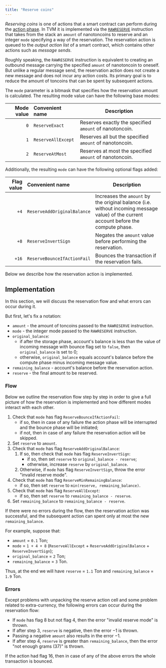 ```yaml
---
title: "Reserve coins"
---
```


_Reserving coins_ is one of actions that a smart contract can perform during the [action phase](/foundations/phases#action-phase). In TVM it is implemented via the [`RAWRESERVE`](/tvm/instructions#fb02-rawreserve) instruction that takes from the stack an `amount` of nanotoncoins to reserve and an integer `mode` specifying a way of the reservation. The reservation action is queued to the _output action list_ of a smart contract, which contains other actions such as _message sends_.

Roughly speaking,  the `RAWRESERVE` instruction is equivalent to creating an outbound message carrying the specified `amount` of nanotoncoin to oneself. But unlike a regular message send, the reservation action does not create a new message and does not incur any action costs. Its primary goal is to reduce the amount of toncoins that can be spent by subsequent actions.

The `mode` parameter is a bitmask that specifies how the reservation amount is calculated. The resulting mode value can have the following base modes:

| Mode value | Convenient name    | Description                                             |
| ---------: | :----------------- | ------------------------------------------------------- |
|        `0` | `ReserveExact`     | Reserves exactly the specified `amount` of nanotoncoin. |
|        `1` | `ReserveAllExcept` | Reserves all but the specified `amount` of nanotoncoin. |
|        `2` | `ReserveAtMost`    | Reserves at most the specified `amount` of nanotoncoin. |

Additionally, the resulting `mode` can have the following optional flags added:

| Flag value | Convenient name             | Description                                                                                                                           |
| ---------: | :-------------------------- | ------------------------------------------------------------------------------------------------------------------------------------- |
|       `+4` | `ReserveAddOriginalBalance` | Increases the `amount` by the original balance (i.e. without incoming message value) of the current account before the compute phase. |
|       `+8` | `ReserveInvertSign`         | Negates the `amount` value before performing the reservation.                                                                         |
|      `+16` | `ReserveBounceIfActionFail` | Bounces the transaction if the reservation fails.                                                                                     |

Below we describe how the reservation action is implemented.

## Implementation

In this section, we will discuss the reservation flow and what errors can occur during it.

But first, let's fix a notation:

- `amount` - the amount of toncoins passed to the `RAWRESERVE` instruction.
- `mode` - the integer mode passed to the `RAWRESERVE` instruction.
- `original_balance`:
  - if after the storage phase, account's balance is less than the value of incoming message with bounce flag set to `false`, then `original_balance` is set to $0$;
  - otherwise, `original_balance` equals account's balance before the compute phase minus incoming message value.
- `remaining_balance` - account's balance before the reservation action.
- `reserve` - the final amount to be reserved.

### Flow

Below we outline the reservation flow step by step in order to give a full picture of how the reservation is implemented and how different modes interact with each other.

1. Check that `mode` has flag `ReserveBounceIfActionFail`:
   - if so, then in case of any failure the action phase will be interrupted and the bounce phase will be initiated;
   - if not, then in case of any failure the reservation action will be skipped.
1. Set `reserve` to `amount`.
1. Check that `mode` has flag `ReserveAddOriginalBalance`:
   1. If so, then check that `mode` has flag `ReserveInvertSign`:
      - if so, then set `reserve` to `original_balance - reserve`;
      - otherwise, increase `reserve` by `original_balance`.
   1. Otherwise, if `mode` has flag `ReserveInvertSign`, throw the error "invalid reserve mode".
1. Check that `mode` has flag `ReserveMinRemainingBalance`:
   - if so, then set `reserve` to `min(reserve, remaining_balance)`.
1. Check that `mode` has flag `ReserveAllExcept`:
   - if so, then set `reserve` to `remaining_balance - reserve`.
1. Set `remaining_balance` to `remaining_balance - reserve`.

If there were no errors during the flow, then the reservation action was successful, and the subsequent action can spent only at most the new `remaining_balance`.

For example, suppose that:

- `amount` = `0.1` Ton;
- `mode` = `1 + 4 + 8` (`ReserveAllExcept` + `ReserveAddOriginalBalance` + `ReserveInvertSign`);
- `original_balance` = `2` Ton;
- `remaining_balance` = `3` Ton.

Thus, at the end we will have `reserve` = `1.1` Ton and `remaining_balance` = `1.9` Ton.

### Errors

Except problems with unpacking the reserve action cell and some problem related to extra-currency, the following errors can occur during the reservation flow:

- If `mode` has flag $8$ but not flag $4$, then the error "invalid reserve mode" is thrown.
- If after step 3, `reserve` is negative, then the error $-1$ is thrown.
- Passing a negative `amount` also results in the error $-1$.
- If after step 4, `reserve` is greater than `remaining_balance`, then the error "not enough grams ($37$)" is thrown.

If the action had flag $16$, then in case of any of the above errors the whole transaction is bounced.
